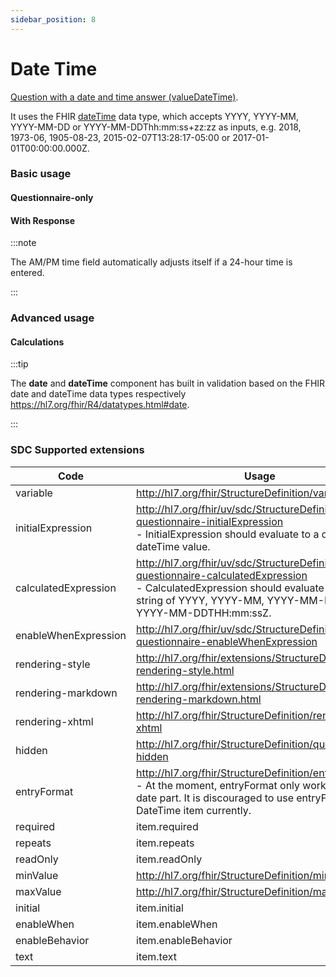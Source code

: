 ```yaml
---
sidebar_position: 8
---
```



# Date Time

[Question with a date and time answer (valueDateTime)](https://hl7.org/fhir/r4/codesystem-item-type.html#item-type-dateTime).

It uses the FHIR [dateTime](https://hl7.org/fhir/r4/datatypes.html#dateTime) data type, which accepts YYYY, YYYY-MM, YYYY-MM-DD or YYYY-MM-DDThh:mm:ss+zz:zz as inputs, e.g. 2018, 1973-06, 1905-08-23, 2015-02-07T13:28:17-05:00 or 2017-01-01T00:00:00.000Z.

### Basic usage

#### Questionnaire-only

<IframeContainer storyId="itemtype-datetime--date-time-basic" initialHeight={240} />

#### With Response

<IframeContainer storyId="itemtype-datetime--date-time-basic-response" initialHeight={240} />


:::note

The AM/PM time field automatically adjusts itself if a 24-hour time is entered.

:::

### Advanced usage

#### Calculations

<IframeContainer storyId="sdc-10-1-3-behavior-calculations-item-type-calculations--date-calculation" initialHeight={350} />

:::tip

The **date** and **dateTime** component has built in validation based on the FHIR date and dateTime data types respectively https://hl7.org/fhir/R4/datatypes.html#date.

:::

### SDC Supported extensions

| Code                 | Usage                                                                                                                                                                                                   |
|----------------------|---------------------------------------------------------------------------------------------------------------------------------------------------------------------------------------------------------|
| variable             | http://hl7.org/fhir/StructureDefinition/variable                                                                                                                                                        |
| initialExpression    | http://hl7.org/fhir/uv/sdc/StructureDefinition/sdc-questionnaire-initialExpression<br/>- InitialExpression should evaluate to a date or dateTime value.                                                 |
| calculatedExpression | http://hl7.org/fhir/uv/sdc/StructureDefinition/sdc-questionnaire-calculatedExpression<br/>- CalculatedExpression should evaluate to a date string of YYYY, YYYY-MM, YYYY-MM-DD or YYYY-MM-DDTHH:mm:ssZ. |
| enableWhenExpression | http://hl7.org/fhir/uv/sdc/StructureDefinition/sdc-questionnaire-enableWhenExpression                                                                                                                   |
| rendering-style      | http://hl7.org/fhir/extensions/StructureDefinition-rendering-style.html                                                                                                                                 |
| rendering-markdown   | http://hl7.org/fhir/extensions/StructureDefinition-rendering-markdown.html                                                                                                                              |
| rendering-xhtml      | http://hl7.org/fhir/StructureDefinition/rendering-xhtml                                                                                                                                                 |
| hidden               | http://hl7.org/fhir/StructureDefinition/questionnaire-hidden                                                                                                                                            |
| entryFormat          | http://hl7.org/fhir/StructureDefinition/entryFormat<br/>- At the moment, entryFormat only works on the date part. It is discouraged to use entryFormat on a DateTime item currently.                    |
| required             | item.required                                                                                                                                                                                           |
| repeats              | item.repeats                                                                                                                                                                                            |
| readOnly             | item.readOnly                                                                                                                                                                                           |
| minValue             | http://hl7.org/fhir/StructureDefinition/minValue                                                                                                                                                        |
| maxValue             | http://hl7.org/fhir/StructureDefinition/maxValue                                                                                                                                                        |
| initial              | item.initial                                                                                                                                                                                            |
| enableWhen           | item.enableWhen                                                                                                                                                                                         |
| enableBehavior       | item.enableBehavior                                                                                                                                                                                     |
| text                 | item.text                                                                                                                                                                                               |
